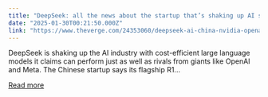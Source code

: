 ```yaml
---
title: "DeepSeek: all the news about the startup that’s shaking up AI stocks"
date: "2025-01-30T00:21:50.000Z"
link: "https://www.theverge.com/24353060/deepseek-ai-china-nvidia-openai"
---
```


DeepSeek is shaking up the AI industry with cost-efficient large language models it claims can perform just as well as rivals from giants like OpenAI and Meta. The Chinese startup says its flagship R1...

[Read more](https://www.theverge.com/24353060/deepseek-ai-china-nvidia-openai)
